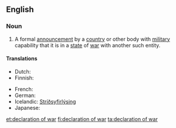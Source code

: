 ==English==

===Noun===
{{wikipedia}}
{{en-noun|sg=[[declaration]] of [[war]]|declarations of war}}

# A formal [[announcement]] by a [[country]] or other body with [[military]] capability that it is in a [[state]] of [[war]] with another such entity.

====Translations====
{{trans-top|a formal announcement by an entity that it is in a state of war with another entity}}
* Dutch: {{t-|nl|oorlogsverklaring|f}}
* Finnish: {{t-|fi|sodanjulistus}}
{{trans-mid}}
* French: {{t|fr|déclaration de guerre|f}}
* German: {{t+|de|Kriegserklärung|f}}
* Icelandic: [[Stríðsyfirlýsing]] {{f}}
* Japanese: {{t|ja|宣戦布告|tr=sensen fukoku|sc=Jpan}}
{{trans-bottom}}

[[et:declaration of war]]
[[fi:declaration of war]]
[[ta:declaration of war]]